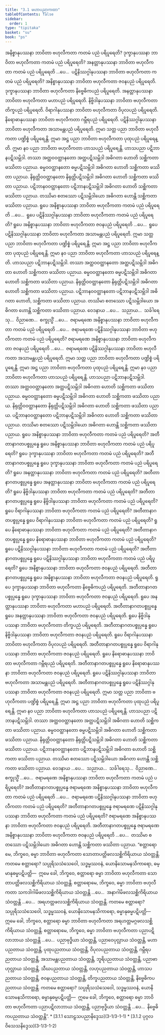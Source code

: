 ```yaml
---
title: "3.1 မဟာပညာကထာ"
tableOfContents: false
sidebar:
  order: 1
type: "tipitaka"
basket: "su"
book: "ps"
---
```



<DynamicBreadcrumb />

<Division number="1" book="ps">

<Paragraph number="1735" book="ps">
အနိစ္စာနုပဿနာ ဘာဝိတာ ဗဟုလီကတာ ကတမံ ပညံ ပရိပူရေတိ? ဒုက္ခာနုပဿနာ ဘာဝိတာ ဗဟုလီကတာ ကတမံ ပညံ ပရိပူရေတိ? အနတ္တာနုပဿနာ ဘာဝိတာ ဗဟုလီကတာ ကတမံ ပညံ ပရိပူရေတိ …ပေ…  ပဋိနိဿဂ္ဂါနုပဿနာ ဘာဝိတာ ဗဟုလီကတာ ကတမံ ပညံ ပရိပူရေတိ?


</Paragraph>

<Paragraph number="1736" book="ps">
အနိစ္စာနုပဿနာ ဘာဝိတာ ဗဟုလီကတာ ဇဝနပညံ ပရိပူရေတိ. ဒုက္ခာနုပဿနာ ဘာဝိတာ ဗဟုလီကတာ နိဗ္ဗေဓိကပညံ ပရိပူရေတိ. အနတ္တာနုပဿနာ ဘာဝိတာ ဗဟုလီကတာ မဟာပညံ ပရိပူရေတိ. နိဗ္ဗိဒါနုပဿနာ ဘာဝိတာ ဗဟုလီကတာ တိက္ခပညံ ပရိပူရေတိ. ဝိရာဂါနုပဿနာ ဘာဝိတာ ဗဟုလီကတာ ဝိပုလပညံ ပရိပူရေတိ. နိရောဓာနုပဿနာ ဘာဝိတာ ဗဟုလီကတာ ဂမ္ဘီရပညံ ပရိပူရေတိ. ပဋိနိဿဂ္ဂါနုပဿနာ ဘာဝိတာ ဗဟုလီကတာ အသာမန္တပညံ ပရိပူရေတိ. ဣမာ သတ္တ ပညာ ဘာဝိတာ ဗဟုလီကတာ ပဏ္ဍိစ္စံ ပရိပူရေန္တိ. ဣမာ အဋ္ဌ ပညာ ဘာဝိတာ ဗဟုလီကတာ ပုထုပညံ ပရိပူရေန္တိ. ဣမာ နဝ ပညာ ဘာဝိတာ ဗဟုလီကတာ ဟာသပညံ ပရိပူရေန္တိ.


</Paragraph>

<Paragraph number="1737" book="ps">
ဟာသပညာ ပဋိဘာနပဋိသမ္ဘိဒါ. တဿာ အတ္ထဝဝတ္ထာနတော အတ္ထပဋိသမ္ဘိဒါ အဓိဂတာ ဟောတိ သစ္ဆိကတာ ဖဿိတာ ပညာယ. ဓမ္မဝဝတ္ထာနတော ဓမ္မပဋိသမ္ဘိဒါ အဓိဂတာ ဟောတိ သစ္ဆိကတာ ဖဿိတာ ပညာယ. နိရုတ္တိဝဝတ္ထာနတော နိရုတ္တိပဋိသမ္ဘိဒါ အဓိဂတာ ဟောတိ သစ္ဆိကတာ ဖဿိတာ ပညာယ. ပဋိဘာနဝဝတ္ထာနတော ပဋိဘာနပဋိသမ္ဘိဒါ အဓိဂတာ ဟောတိ သစ္ဆိကတာ ဖဿိတာ ပညာယ. တဿိမာ စတဿော ပဋိသမ္ဘိဒါယော အဓိဂတာ ဟောန္တိ သစ္ဆိကတာ ဖဿိတာ ပညာယ.


</Paragraph>

<Paragraph number="1738" book="ps">
ရူပေ အနိစ္စာနုပဿနာ ဘာဝိတာ ဗဟုလီကတာ ကတမံ ပညံ ပရိပူရေတိ …ပေ…  ရူပေ ပဋိနိဿဂ္ဂါနုပဿနာ ဘာဝိတာ ဗဟုလီကတာ ကတမံ ပညံ ပရိပူရေတိ? ရူပေ အနိစ္စာနုပဿနာ ဘာဝိတာ ဗဟုလီကတာ ဇဝနပညံ ပရိပူရေတိ …ပေ…  ရူပေ ပဋိနိဿဂ္ဂါနုပဿနာ ဘာဝိတာ ဗဟုလီကတာ အသာမန္တပညံ ပရိပူရေတိ. ဣမာ သတ္တ ပညာ ဘာဝိတာ ဗဟုလီကတာ ပဏ္ဍိစ္စံ ပရိပူရေန္တိ. ဣမာ အဋ္ဌ ပညာ ဘာဝိတာ ဗဟုလီကတာ ပုထုပညံ ပရိပူရေန္တိ. ဣမာ နဝ ပညာ ဘာဝိတာ ဗဟုလီကတာ ဟာသပညံ ပရိပူရေန္တိ.


</Paragraph>

<Paragraph number="1739" book="ps">
ဟာသပညာ ပဋိဘာနပဋိသမ္ဘိဒါ. တဿာ အတ္ထဝဝတ္ထာနတော အတ္ထပဋိသမ္ဘိဒါ အဓိဂတာ ဟောတိ သစ္ဆိကတာ ဖဿိတာ ပညာယ. ဓမ္မဝဝတ္ထာနတော ဓမ္မပဋိသမ္ဘိဒါ အဓိဂတာ ဟောတိ သစ္ဆိကတာ ဖဿိတာ ပညာယ. နိရုတ္တိဝဝတ္ထာနတော နိရုတ္တိပဋိသမ္ဘိဒါ အဓိဂတာ ဟောတိ သစ္ဆိကတာ ဖဿိတာ ပညာယ. ပဋိဘာနဝဝတ္ထာနတော ပဋိဘာနပဋိသမ္ဘိဒါ အဓိဂတာ ဟောတိ, သစ္ဆိကတာ ဖဿိတာ ပညာယ. တဿိမာ စတဿော ပဋိသမ္ဘိဒါယော အဓိဂတာ ဟောန္တိ သစ္ဆိကတာ ဖဿိတာ ပညာယ.


</Paragraph>

<Paragraph number="1740" book="ps">
ဝေဒနာယ …ပေ…  သညာယ…  သင်္ခါရေသု…  ဝိညာဏေ…  စက္ခုသ္မိံ …ပေ…  ဇရာမရဏေ အနိစ္စာနုပဿနာ ဘာဝိတာ ဗဟုလီကတာ ကတမံ ပညံ ပရိပူရေတိ …ပေ…  ဇရာမရဏေ ပဋိနိဿဂ္ဂါနုပဿနာ ဘာဝိတာ ဗဟုလီကတာ ကတမံ ပညံ ပရိပူရေတိ? ဇရာမရဏေ အနိစ္စာနုပဿနာ ဘာဝိတာ ဗဟုလီကတာ ဇဝနပညံ ပရိပူရေတိ …ပေ…  ဇရာမရဏေ ပဋိနိဿဂ္ဂါနုပဿနာ ဘာဝိတာ ဗဟုလီကတာ အသာမန္တပညံ ပရိပူရေတိ. ဣမာ သတ္တ ပညာ ဘာဝိတာ ဗဟုလီကတာ ပဏ္ဍိစ္စံ ပရိပူရေန္တိ. ဣမာ အဋ္ဌ ပညာ ဘာဝိတာ ဗဟုလီကတာ ပုထုပညံ ပရိပူရေန္တိ. ဣမာ နဝ ပညာ ဘာဝိတာ ဗဟုလီကတာ ဟာသပညံ ပရိပူရေန္တိ.


</Paragraph>

<Paragraph number="1741" book="ps">
ဟာသပညာ ပဋိဘာနပဋိသမ္ဘိဒါ. တဿာ အတ္ထဝဝတ္ထာနတော အတ္ထပဋိသမ္ဘိဒါ အဓိဂတာ ဟောတိ သစ္ဆိကတာ ဖဿိတာ ပညာယ. ဓမ္မဝဝတ္ထာနတော ဓမ္မပဋိသမ္ဘိဒါ အဓိဂတာ ဟောတိ သစ္ဆိကတာ ဖဿိတာ ပညာယ. နိရုတ္တိဝဝတ္ထာနတော နိရုတ္တိပဋိသမ္ဘိဒါ အဓိဂတာ ဟောတိ သစ္ဆိကတာ ဖဿိတာ ပညာယ. ပဋိဘာနဝဝတ္ထာနတော ပဋိဘာနပဋိသမ္ဘိဒါ အဓိဂတာ ဟောတိ သစ္ဆိကတာ ဖဿိတာ ပညာယ. တဿိမာ စတဿော ပဋိသမ္ဘိဒါယော အဓိဂတာ ဟောန္တိ သစ္ဆိကတာ ဖဿိတာ ပညာယ.


</Paragraph>

</Division>
<Division number="2" book="ps">

<Paragraph number="1742" book="ps">
ရူပေ အနိစ္စာနုပဿနာ ဘာဝိတာ ဗဟုလီကတာ ကတမံ ပညံ ပရိပူရေတိ? အတီတာနာဂတပစ္စုပ္ပန္နေ ရူပေ အနိစ္စာနုပဿနာ ဘာဝိတာ ဗဟုလီကတာ ကတမံ ပညံ ပရိပူရေတိ? ရူပေ ဒုက္ခာနုပဿနာ ဘာဝိတာ ဗဟုလီကတာ ကတမံ ပညံ ပရိပူရေတိ? အတီတာနာဂတပစ္စုပ္ပန္နေ ရူပေ ဒုက္ခာနုပဿနာ ဘာဝိတာ ဗဟုလီကတာ ကတမံ ပညံ ပရိပူရေတိ? ရူပေ အနတ္တာနုပဿနာ ဘာဝိတာ ဗဟုလီကတာ ကတမံ ပညံ ပရိပူရေတိ? အတီတာနာဂတပစ္စုပ္ပန္နေ ရူပေ အနတ္တာနုပဿနာ ဘာဝိတာ ဗဟုလီကတာ ကတမံ ပညံ ပရိပူရေတိ? ရူပေ နိဗ္ဗိဒါနုပဿနာ ဘာဝိတာ ဗဟုလီကတာ ကတမံ ပညံ ပရိပူရေတိ? အတီတာနာဂတပစ္စုပ္ပန္နေ ရူပေ နိဗ္ဗိဒါနုပဿနာ ဘာဝိတာ ဗဟုလီကတာ ကတမံ ပညံ ပရိပူရေတိ? ရူပေ ဝိရာဂါနုပဿနာ ဘာဝိတာ ဗဟုလီကတာ ကတမံ ပညံ ပရိပူရေတိ? အတီတာနာဂတပစ္စုပ္ပန္နေ ရူပေ ဝိရာဂါနုပဿနာ ဘာဝိတာ ဗဟုလီကတာ ကတမံ ပညံ ပရိပူရေတိ? ရူပေ နိရောဓာနုပဿနာ ဘာဝိတာ ဗဟုလီကတာ ကတမံ ပညံ ပရိပူရေတိ? အတီတာနာဂတပစ္စုပ္ပန္နေ ရူပေ နိရောဓာနုပဿနာ ဘာဝိတာ ဗဟုလီကတာ ကတမံ ပညံ ပရိပူရေတိ? ရူပေ ပဋိနိဿဂ္ဂါနုပဿနာ ဘာဝိတာ ဗဟုလီကတာ ကတမံ ပညံ ပရိပူရေတိ? အတီတာနာဂတပစ္စုပ္ပန္နေ ရူပေ ပဋိနိဿဂ္ဂါနုပဿနာ ဘာဝိတာ ဗဟုလီကတာ ကတမံ ပညံ ပရိပူရေတိ?


</Paragraph>

<Paragraph number="1743" book="ps">
ရူပေ အနိစ္စာနုပဿနာ ဘာဝိတာ ဗဟုလီကတာ ဇဝနပညံ ပရိပူရေတိ. အတီတာနာဂတပစ္စုပ္ပန္နေ ရူပေ အနိစ္စာနုပဿနာ ဘာဝိတာ ဗဟုလီကတာ ဇဝနပညံ ပရိပူရေတိ. ရူပေ ဒုက္ခာနုပဿနာ ဘာဝိတာ ဗဟုလီကတာ နိဗ္ဗေဓိကပညံ ပရိပူရေတိ. အတီတာနာဂတပစ္စုပ္ပန္နေ ရူပေ ဒုက္ခာနုပဿနာ ဘာဝိတာ ဗဟုလီကတာ ဇဝနပညံ ပရိပူရေတိ. ရူပေ အနတ္တာနုပဿနာ ဘာဝိတာ ဗဟုလီကတာ မဟာပညံ ပရိပူရေတိ. အတီတာနာဂတပစ္စုပ္ပန္နေ ရူပေ အနတ္တာနုပဿနာ ဘာဝိတာ ဗဟုလီကတာ ဇဝနပညံ ပရိပူရေတိ. ရူပေ နိဗ္ဗိဒါနုပဿနာ ဘာဝိတာ ဗဟုလီကတာ တိက္ခပညံ ပရိပူရေတိ. အတီတာနာဂတပစ္စုပ္ပန္နေ ရူပေ နိဗ္ဗိဒါနုပဿနာ ဘာဝိတာ ဗဟုလီကတာ ဇဝနပညံ ပရိပူရေတိ. ရူပေ ဝိရာဂါနုပဿနာ ဘာဝိတာ ဗဟုလီကတာ ဝိပုလပညံ ပရိပူရေတိ. အတီတာနာဂတပစ္စုပ္ပန္နေ ရူပေ ဝိရာဂါနုပဿနာ ဘာဝိတာ ဗဟုလီကတာ ဇဝနပညံ ပရိပူရေတိ. ရူပေ နိရောဓာနုပဿနာ ဘာဝိတာ ဗဟုလီကတာ ဂမ္ဘီရပညံ ပရိပူရေတိ. အတီတာနာဂတပစ္စုပ္ပန္နေ ရူပေ နိရောဓာနုပဿနာ ဘာဝိတာ ဗဟုလီကတာ ဇဝနပညံ ပရိပူရေတိ. ရူပေ ပဋိနိဿဂ္ဂါနုပဿနာ ဘာဝိတာ ဗဟုလီကတာ အသာမန္တပညံ ပရိပူရေတိ. အတီတာနာဂတပစ္စုပ္ပန္နေ ရူပေ ပဋိနိဿဂ္ဂါနုပဿနာ ဘာဝိတာ ဗဟုလီကတာ ဇဝနပညံ ပရိပူရေတိ. ဣမာ သတ္တ ပညာ ဘာဝိတာ ဗဟုလီကတာ ပဏ္ဍိစ္စံ ပရိပူရေန္တိ. ဣမာ အဋ္ဌ ပညာ ဘာဝိတာ ဗဟုလီကတာ ပုထုပညံ ပရိပူရေန္တိ. ဣမာ နဝ ပညာ ဘာဝိတာ ဗဟုလီကတာ ဟာသပညံ ပရိပူရေန္တိ.


</Paragraph>

<Paragraph number="1744" book="ps">
ဟာသပညာ ပဋိဘာနပဋိသမ္ဘိဒါ. တဿာ အတ္ထဝဝတ္ထာနတော အတ္ထပဋိသမ္ဘိဒါ အဓိဂတာ ဟောတိ သစ္ဆိကတာ ဖဿိတာ ပညာယ. ဓမ္မဝဝတ္ထာနတော ဓမ္မပဋိသမ္ဘိဒါ အဓိဂတာ ဟောတိ သစ္ဆိကတာ ဖဿိတာ ပညာယ. နိရုတ္တိဝဝတ္ထာနတော နိရုတ္တိပဋိသမ္ဘိဒါ အဓိဂတာ ဟောတိ သစ္ဆိကတာ ဖဿိတာ ပညာယ. ပဋိဘာနဝဝတ္ထာနတော ပဋိဘာနပဋိသမ္ဘိဒါ အဓိဂတာ ဟောတိ သစ္ဆိကတာ ဖဿိတာ ပညာယ. တဿိမာ စတဿော ပဋိသမ္ဘိဒါယော အဓိဂတာ ဟောန္တိ သစ္ဆိကတာ ဖဿိတာ ပညာယ.


</Paragraph>

<Paragraph number="1745" book="ps">
ဝေဒနာယ …ပေ…  သညာယ…  သင်္ခါရေသု…  ဝိညာဏေ…  စက္ခုသ္မိံ …ပေ…  ဇရာမရဏေ အနိစ္စာနုပဿနာ ဘာဝိတာ ဗဟုလီကတာ ကတမံ ပညံ ပရိပူရေတိ? အတီတာနာဂတပစ္စုပ္ပန္နေ ဇရာမရဏေ အနိစ္စာနုပဿနာ ဘာဝိတာ ဗဟုလီကတာ ကတမံ ပညံ ပရိပူရေတိ …ပေ…  ဇရာမရဏေ ပဋိနိဿဂ္ဂါနုပဿနာ ဘာဝိတာ ဗဟုလီကတာ ကတမံ ပညံ ပရိပူရေတိ? အတီတာနာဂတပစ္စုပ္ပန္နေ ဇရာမရဏေ ပဋိနိဿဂ္ဂါနုပဿနာ ဘာဝိတာ ဗဟုလီကတာ ကတမံ ပညံ ပရိပူရေတိ? ဇရာမရဏေ အနိစ္စာနုပဿနာ ဘာဝိတာ ဗဟုလီကတာ ဇဝနပညံ ပရိပူရေတိ. အတီတာနာဂတပစ္စုပ္ပန္နေ ဇရာမရဏေ အနိစ္စာနုပဿနာ ဘာဝိတာ ဗဟုလီကတာ ဇဝနပညံ ပရိပူရေတိ …ပေ…  တဿိမာ စတဿော ပဋိသမ္ဘိဒါယော အဓိဂတာ ဟောန္တိ သစ္ဆိကတာ ဖဿိတာ ပညာယ.


</Paragraph>

</Division>
<Division number="3" book="ps">

<Paragraph number="1746" book="ps">
“စတ္တာရောမေ, ဘိက္ခဝေ, ဓမ္မာ ဘာဝိတာ ဗဟုလီကတာ သောတာပတ္တိဖလသစ္ဆိကိရိယာယ သံဝတ္တန္တိ. ကတမေ စတ္တာရော? သပ္ပုရိသသံသေဝေါ, သဒ္ဓမ္မဿဝနံ, ယောနိသောမနသိကာရော, ဓမ္မာနုဓမ္မပဋိပတ္တိ—  ဣမေ ခေါ, ဘိက္ခဝေ, စတ္တာရော ဓမ္မာ ဘာဝိတာ ဗဟုလီကတာ သောတာပတ္တိဖလသစ္ဆိကိရိယာယ သံဝတ္တန္တိ.


</Paragraph>

<Paragraph number="1747" book="ps">
စတ္တာရောမေ, ဘိက္ခဝေ, ဓမ္မာ ဘာဝိတာ ဗဟုလီကတာ သကဒါဂါမိဖလသစ္ဆိကိရိယာယ သံဝတ္တန္တိ …ပေ…  အနာဂါမိဖလသစ္ဆိကိရိယာယ သံဝတ္တန္တိ …ပေ…  အရဟတ္တဖလသစ္ဆိကိရိယာယ သံဝတ္တန္တိ. ကတမေ စတ္တာရော? သပ္ပုရိသသံသေဝေါ, သဒ္ဓမ္မဿဝနံ, ယောနိသောမနသိကာရော, ဓမ္မာနုဓမ္မပဋိပတ္တိ—  ဣမေ ခေါ, ဘိက္ခဝေ, စတ္တာရော ဓမ္မာ ဘာဝိတာ ဗဟုလီကတာ အရဟတ္တမဂ္ဂဖလသစ္ဆိကိရိယာယ သံဝတ္တန္တိ.


</Paragraph>

<Paragraph number="1748" book="ps">
စတ္တာရောမေ, ဘိက္ခဝေ, ဓမ္မာ ဘာဝိတာ ဗဟုလီကတာ ပညာပဋိလာဘာယ သံဝတ္တန္တိ …ပေ…  ပညာဗုဒ္ဓိယာ သံဝတ္တန္တိ, ပညာဝေပုလ္လာယ သံဝတ္တန္တိ, မဟာပညတာယ သံဝတ္တန္တိ, ပုထုပညတာယ သံဝတ္တန္တိ, ဝိပုလပညတာယ သံဝတ္တန္တိ, ဂမ္ဘီရပညတာယ သံဝတ္တန္တိ, အသာမန္တပညတာယ သံဝတ္တန္တိ, ဘူရိပညတာယ သံဝတ္တန္တိ, ပညာဗာဟုလ္လာယ သံဝတ္တန္တိ, သီဃပညတာယ သံဝတ္တန္တိ, လဟုပညတာယ သံဝတ္တန္တိ, ဟာသပညတာယ သံဝတ္တန္တိ, ဇဝနပညတာယ သံဝတ္တန္တိ, တိက္ခပညတာယ သံဝတ္တန္တိ, နိဗ္ဗေဓိကပညတာယ သံဝတ္တန္တိ. ကတမေ စတ္တာရော? သပ္ပုရိသသံသေဝေါ, သဒ္ဓမ္မဿဝနံ, ယောနိသောမနသိကာရော, ဓမ္မာနုဓမ္မပဋိပတ္တိ—  ဣမေ ခေါ, ဘိက္ခဝေ, စတ္တာရော ဓမ္မာ ဘာဝိတာ ဗဟုလီကတာ ပညာပဋိလာဘာယ သံဝတ္တန္တိ, ပညာဗုဒ္ဓိယာ သံဝတ္တန္တိ …ပေ…  နိဗ္ဗေဓိကပညတာယ သံဝတ္တန္တိ”.

</Paragraph>
</Division>

<TableOfContents book="ps" section="3.1">
* [3.1.1 သောဠသပညာနိဒ္ဒေသ](3-1/3-1-1)
* [3.1.2 ပုဂ္ဂလဝိသေသနိဒ္ဒေသ](3-1/3-1-2)
</TableOfContents>